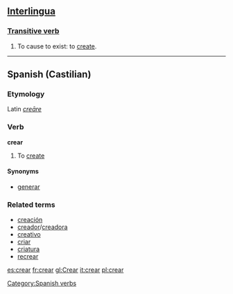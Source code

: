 ==[[Interlingua]]==
===[[Transitive verb]]===
# To cause to exist: to [[create]].

----

==Spanish (Castilian)==
===Etymology===
Latin ''[[creare|creāre]]''

===Verb===
'''crear'''

#To [[create]]

====Synonyms====
*[[generar]]

===Related terms===
*[[creación]]
*[[creador]]/[[creadora]]
*[[creativo]]
*[[criar]]
*[[criatura]]
*[[recrear]]

[[Category:Spanish verbs]]

[[es:crear]]
[[fr:crear]]
[[gl:Crear]]
[[it:crear]]
[[pl:crear]]